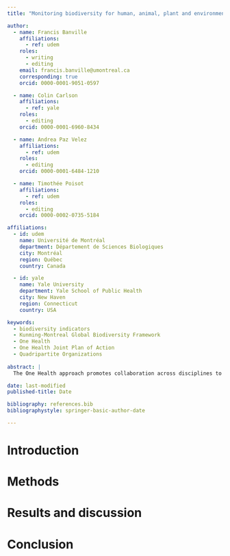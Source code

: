 ```yaml
---
title: "Monitoring biodiversity for human, animal, plant and environmental health"

author:
  - name: Francis Banville
    affiliations:
      - ref: udem
    roles: 
      - writing
      - editing
    email: francis.banville@umontreal.ca
    corresponding: true
    orcid: 0000-0001-9051-0597

  - name: Colin Carlson
    affiliations:
      - ref: yale
    roles:
      - editing
    orcid: 0000-0001-6960-8434

  - name: Andrea Paz Velez 
    affiliations:
      - ref: udem
    roles:
      - editing
    orcid: 0000-0001-6484-1210

  - name: Timothée Poisot
    affiliations:
      - ref: udem
    roles:
      - editing
    orcid: 0000-0002-0735-5184

affiliations:
  - id: udem
    name: Université de Montréal
    department: Département de Sciences Biologiques
    city: Montréal
    region: Québec
    country: Canada

  - id: yale
    name: Yale University
    department: Yale School of Public Health  
    city: New Haven
    region: Connecticut
    country: USA

keywords:
  - biodiversity indicators
  - Kunming-Montreal Global Biodiversity Framework
  - One Health
  - One Health Joint Plan of Action
  - Quadripartite Organizations
  
abstract: |
  The One Health approach promotes collaboration across disciplines to enhance the health of humans, animals, plants, and the environment. The Quadripartite organizations, which include the Food and Agriculture Organization of the United Nations (FAO), the United Nations Environment Programme (UNEP), the World Organisation for Animal Health (WOAH), and the World Health Organization (WHO), developed the One Health Joint Plan of Action (OH JPA) to support countries in achieving One Health. This plan consists of six action tracks, each consisting of a set of actions for implementing One Health. By requiring knowledge on zoonotic diseases (tracks 2 and 3), food and agriculture (track 4), antimicrobial resistance (track 5), and environmental health (track 6), most of these tracks directly concern biodiversity. However, there are currently no indicators for monitoring the OH JPA. Our research examines the extent to which all six tracks are covered by the Kunming-Montreal Global Biodiversity Framework (KM-GBF) of the Convention on Biological Diversity (CBD), which contains many indicators at the intersection of biodiversity and health. We assessed (1) the link between each indicator of the KM-GBF and human, animal, plant, and environmental health and (2) the usability of these indicators for monitoring One Health actions. We found that 75% of indicators are associated with health, and that a similar proportion can be used for monitoring One Health actions. Overall, our work aims to strengthen collaboration between the CBD Secretariat and the Quadripartite Organizations by highlighting the need for shared data, policy, and governance practices.

date: last-modified
published-title: Date

bibliography: references.bib 
bibliographystyle: springer-basic-author-date

---
```


# Introduction

# Methods

# Results and discussion

# Conclusion